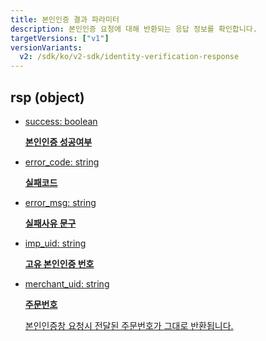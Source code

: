 ```yaml
---
title: 본인인증 결과 파라미터
description: 본인인증 요청에 대해 반환되는 응답 정보를 확인합니다.
targetVersions: ["v1"]
versionVariants:
  v2: /sdk/ko/v2-sdk/identity-verification-response
---
```



## rsp (object) <a href="#request_pay-rsp" id="request_pay-rsp" />

<Parameter flatten heading={3}>

- success: boolean

  **본인인증 성공여부**

- error_code: string

  **실패코드**

- error_msg: string

  **실패사유 문구**

- imp_uid: string

  **고유 본인인증 번호**

- merchant_uid: string

  **주문번호**

  본인인증창 요청시 전달된 주문번호가 그대로 반환됩니다.

</Parameter>

